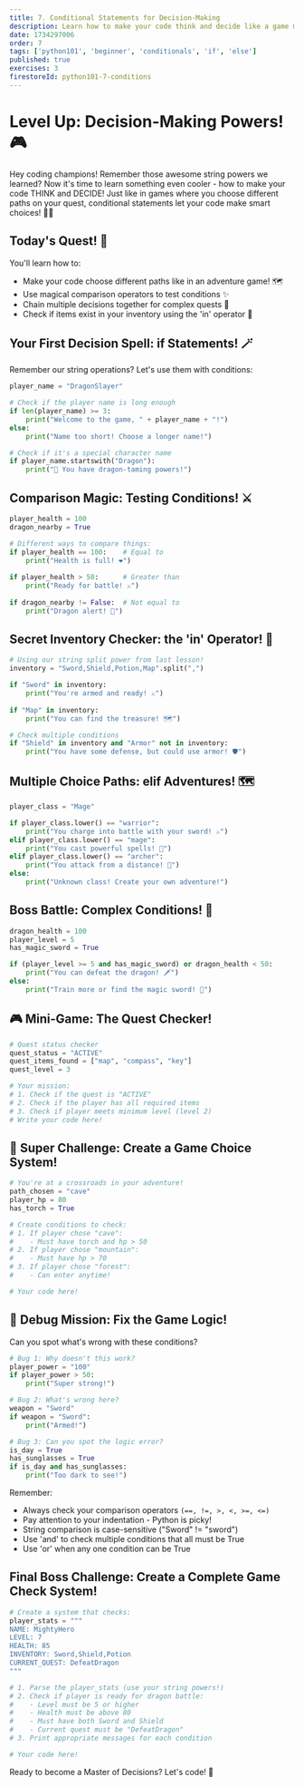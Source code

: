 ```yaml
---
title: 7. Conditional Statements for Decision-Making
description: Learn how to make your code think and decide like a game master!
date: 1734297006
order: 7
tags: ['python101', 'beginner', 'conditionals', 'if', 'else']
published: true
exercises: 3
firestoreId: python101-7-conditions
---
```


# Level Up: Decision-Making Powers! 🎮

Hey coding champions! Remember those awesome string powers we learned? Now it's time to learn something even cooler - how to make your code THINK and DECIDE! Just like in games where you choose different paths on your quest, conditional statements let your code make smart choices! 🧙‍♂️

## Today's Quest! 🎯
You'll learn how to:
- Make your code choose different paths like in an adventure game! 🗺️
- Use magical comparison operators to test conditions ✨
- Chain multiple decisions together for complex quests 🔗
- Check if items exist in your inventory using the 'in' operator 🎒

## Your First Decision Spell: if Statements! 🪄

Remember our string operations? Let's use them with conditions:

```python showLineNumbers
player_name = "DragonSlayer"

# Check if the player name is long enough
if len(player_name) >= 3:
    print("Welcome to the game, " + player_name + "!")
else:
    print("Name too short! Choose a longer name!")

# Check if it's a special character name
if player_name.startswith("Dragon"):
    print("🐲 You have dragon-taming powers!")
```

## Comparison Magic: Testing Conditions! ⚔️

```python showLineNumbers
player_health = 100
dragon_nearby = True

# Different ways to compare things:
if player_health == 100:    # Equal to
    print("Health is full! ❤️")
    
if player_health > 50:      # Greater than
    print("Ready for battle! ⚔️")
    
if dragon_nearby != False:  # Not equal to
    print("Dragon alert! 🐲")
```

## Secret Inventory Checker: the 'in' Operator! 🎒

```python showLineNumbers
# Using our string split power from last lesson!
inventory = "Sword,Shield,Potion,Map".split(",")

if "Sword" in inventory:
    print("You're armed and ready! ⚔️")
    
if "Map" in inventory:
    print("You can find the treasure! 🗺️")

# Check multiple conditions
if "Shield" in inventory and "Armor" not in inventory:
    print("You have some defense, but could use armor! 🛡️")
```

## Multiple Choice Paths: elif Adventures! 🗺️

```python showLineNumbers
player_class = "Mage"

if player_class.lower() == "warrior":
    print("You charge into battle with your sword! ⚔️")
elif player_class.lower() == "mage":
    print("You cast powerful spells! 🔮")
elif player_class.lower() == "archer":
    print("You attack from a distance! 🏹")
else:
    print("Unknown class! Create your own adventure!")
```

## Boss Battle: Complex Conditions! 🐉

```python showLineNumbers
dragon_health = 100
player_level = 5
has_magic_sword = True

if (player_level >= 5 and has_magic_sword) or dragon_health < 50:
    print("You can defeat the dragon! 🗡️")
else:
    print("Train more or find the magic sword! 💪")
```

## 🎮 Mini-Game: The Quest Checker!

```python showLineNumbers
# Quest status checker
quest_status = "ACTIVE"
quest_items_found = ["map", "compass", "key"]
quest_level = 3

# Your mission:
# 1. Check if the quest is "ACTIVE"
# 2. Check if the player has all required items
# 3. Check if player meets minimum level (level 2)
# Write your code here!
```

## 🌟 Super Challenge: Create a Game Choice System!

```python showLineNumbers
# You're at a crossroads in your adventure!
path_chosen = "cave"
player_hp = 80
has_torch = True

# Create conditions to check:
# 1. If player chose "cave":
#    - Must have torch and hp > 50
# 2. If player chose "mountain":
#    - Must have hp > 70
# 3. If player chose "forest":
#    - Can enter anytime!

# Your code here!
```

## 🎯 Debug Mission: Fix the Game Logic!

Can you spot what's wrong with these conditions?

```python showLineNumbers
# Bug 1: Why doesn't this work?
player_power = "100"
if player_power > 50:
    print("Super strong!")

# Bug 2: What's wrong here?
weapon = "Sword"
if weapon = "Sword":
    print("Armed!")

# Bug 3: Can you spot the logic error?
is_day = True
has_sunglasses = True
if is_day and has_sunglasses:
    print("Too dark to see!")
```

Remember:
- Always check your comparison operators `(==, !=, >, <, >=, <=)`
- Pay attention to your indentation - Python is picky!
- String comparison is case-sensitive ("Sword" != "sword")
- Use 'and' to check multiple conditions that all must be True
- Use 'or' when any one condition can be True

## Final Boss Challenge: Create a Complete Game Check System!

```python showLineNumbers
# Create a system that checks:
player_stats = """
NAME: MightyHero
LEVEL: 7
HEALTH: 85
INVENTORY: Sword,Shield,Potion
CURRENT_QUEST: DefeatDragon
"""

# 1. Parse the player_stats (use your string powers!)
# 2. Check if player is ready for dragon battle:
#    - Level must be 5 or higher
#    - Health must be above 80
#    - Must have both Sword and Shield
#    - Current quest must be "DefeatDragon"
# 3. Print appropriate messages for each condition

# Your code here!
```

Ready to become a Master of Decisions? Let's code! 🚀